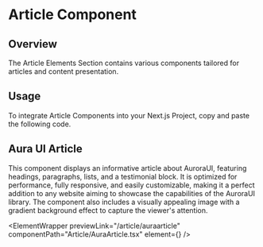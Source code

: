
# Article Component

## Overview

The Article Elements Section contains various components tailored for articles and content presentation.

## Usage

To integrate Article Components into your Next.js Project, copy and paste the following code.

## Aura UI Article

This component displays an informative article about AuroraUI, featuring headings, paragraphs, lists, and a testimonial block. It is optimized for performance, fully responsive, and easily customizable, making it a perfect addition to any website aiming to showcase the capabilities of the AuroraUI library. The component also includes a visually appealing image with a gradient background effect to capture the viewer's attention.

<ElementWrapper
  previewLink="/article/auraarticle"
  componentPath="Article/AuraArticle.tsx"
  element={<AuraArticle />}
/>
